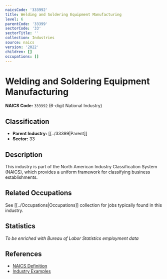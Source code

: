 ```yaml
---
naicsCode: '333992'
title: Welding and Soldering Equipment Manufacturing
level: 6
parentCode: '33399'
sectorCode: '33'
sectorTitle: ''
collection: Industries
source: naics
version: '2022'
children: []
occupations: []
---
```

# Welding and Soldering Equipment Manufacturing

**NAICS Code:** `333992` (6-digit National Industry)

## Classification

- **Parent Industry:** [[../33399|Parent]]
- **Sector:** 33

## Description

This industry is part of the North American Industry Classification System (NAICS), which provides a uniform framework for classifying business establishments.

## Related Occupations

See [[../Occupations|Occupations]] collection for jobs typically found in this industry.

## Statistics

*To be enriched with Bureau of Labor Statistics employment data*

## References

- [NAICS Definition](https://www.census.gov/naics/)
- [Industry Examples](https://www.census.gov/naics/2022NAICS/)

